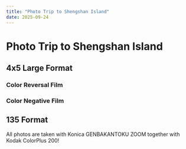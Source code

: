 ```yaml
---
title: "Photo Trip to Shengshan Island"
date: 2025-09-24
---
```


# Photo Trip to Shengshan Island



## 4x5 Large Format
### Color Reversal Film
<Photo src={IMGG0711RDP453} lqip={IMGG0711RDP453LQ} json={IMGG0711RDP453JSON} />
<Photo src={IMGG0711RDP451} lqip={IMGG0711RDP451LQ} json={IMGG0711RDP451JSON} />
<Photo src={IMGG0711RDP454} lqip={IMGG0711RDP454LQ} json={IMGG0711RDP454JSON} />

### Color Negative Film
<Photo src={_DSF6951} lqip={_DSF6951LQ} json={_DSF6951JSON} />
<Photo src={_DSF6950} lqip={_DSF6950LQ} json={_DSF6950JSON} />
<Photo src={_DSF6953} lqip={_DSF6953LQ} json={_DSF6953JSON} />
<Photo src={_DSF6955} lqip={_DSF6955LQ} json={_DSF6955JSON} />
<Photo src={_DSF6956} lqip={_DSF6956LQ} json={_DSF6956JSON} />

## 135 Format
All photos are taken with Konica GENBAKANTOKU ZOOM together with Kodak ColorPlus 200!

<Photo src={IMG019} lqip={IMG019LQ} json={IMG019JSON} />
<Photo src={IMG020} lqip={IMG020LQ} json={IMG020JSON} />
<Photo src={IMG027} lqip={IMG027LQ} json={IMG027JSON} />
<Photo src={IMG049} lqip={IMG049LQ} json={IMG049JSON} />
<Photo src={IMG054} lqip={IMG054LQ} json={IMG054JSON} />
<Photo src={IMG056} lqip={IMG056LQ} json={IMG056JSON} />
<Photo src={IMG057} lqip={IMG057LQ} json={IMG057JSON} />
<Photo src={IMG060} lqip={IMG060LQ} json={IMG060JSON} />
<Photo src={IMG061} lqip={IMG061LQ} json={IMG061JSON} />
<Photo src={IMG068} lqip={IMG068LQ} json={IMG068JSON} />
<Photo src={IMG076} lqip={IMG076LQ} json={IMG076JSON} />
<Photo src={IMG078} lqip={IMG078LQ} json={IMG078JSON} />
<Photo src={IMG081} lqip={IMG081LQ} json={IMG081JSON} />
<Photo src={IMG084} lqip={IMG084LQ} json={IMG084JSON} />
<Photo src={IMG087} lqip={IMG087LQ} json={IMG087JSON} />
<Photo src={IMG093} lqip={IMG093LQ} json={IMG093JSON} />
<Photo src={IMG099} lqip={IMG099LQ} json={IMG099JSON} />
<Photo src={IMG103} lqip={IMG103LQ} json={IMG103JSON} />
<Photo src={IMG105} lqip={IMG105LQ} json={IMG105JSON} />
<Photo src={IMG112} lqip={IMG112LQ} json={IMG112JSON} />
<Photo src={IMG114} lqip={IMG114LQ} json={IMG114JSON} />
<Photo src={IMG118} lqip={IMG118LQ} json={IMG118JSON} />
<Photo src={IMG119} lqip={IMG119LQ} json={IMG119JSON} />
<Photo src={IMG120} lqip={IMG120LQ} json={IMG120JSON} />
<Photo src={IMG123} lqip={IMG123LQ} json={IMG123JSON} />
<Photo src={IMG124} lqip={IMG124LQ} json={IMG124JSON} />
<Photo src={IMG129} lqip={IMG129LQ} json={IMG129JSON} />